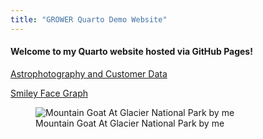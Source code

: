 ```yaml
---
title: "GROWER Quarto Demo Website"
---
```


#### Welcome to my Quarto website hosted via GitHub Pages!

[Astrophotography and Customer Data](https://nkim205.github.io/GROWER-demo-site/images.html)

[Smiley Face Graph](https://nkim205.github.io/GROWER-demo-site/demo.html)

![Mountain Goat At Glacier National Park by me](images/GOAT.png)